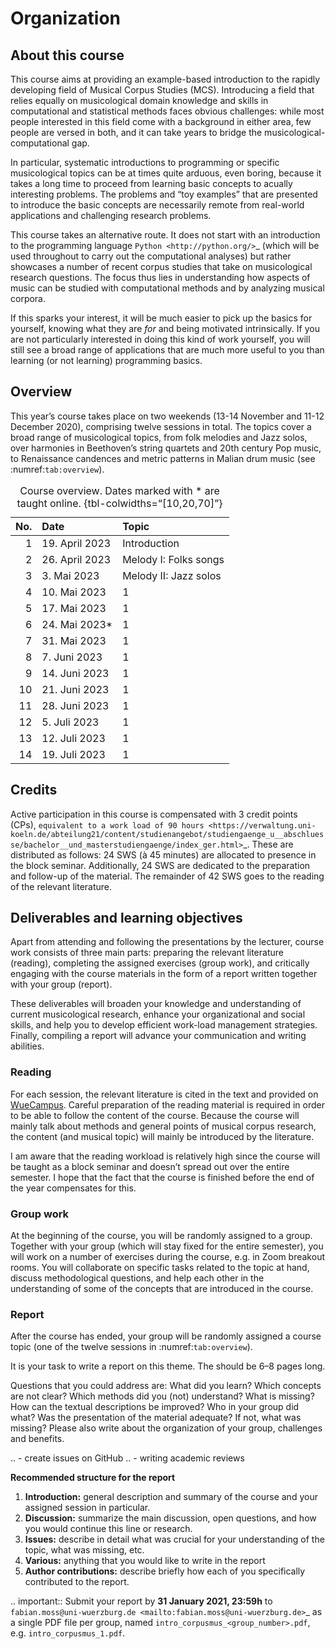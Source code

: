 # Organization 

## About this course

This course aims at providing an example-based introduction to the rapidly developing field of Musical Corpus Studies (MCS).
Introducing a field that relies equally on musicological domain knowledge and skills in computational and statistical methods 
faces obvious challenges: while most people interested in this field come with a background in either area,
few people are versed in both, and it can take years to bridge the musicological-computational gap. 

In particular, systematic introductions to programming or specific musicological topics can be at times quite arduous, even boring,
because it takes a long time to proceed from learning basic concepts to acually interesting problems. 
The problems and "toy examples" that are presented to introduce the basic concepts are necessarily remote from 
real-world applications and challenging research problems. 

This course takes an alternative route. 
It does not start with an introduction to the programming language `Python <http://python.org/>`_
(which will be used throughout to carry out the computational analyses)
but rather showcases a number of recent corpus studies that take on musicological research questions. 
The focus thus lies in understanding how aspects of music can be studied with computational methods 
and by analyzing musical corpora. 

If this sparks your interest, it will be much easier to pick up the basics for yourself,
knowing what they are *for* and being motivated intrinsically. 
If you are not particularly interested in doing this kind of work yourself, 
you will still see a broad range of applications that are much more useful to you than 
learning (or not learning) programming basics.

## Overview

This year's course takes place on two weekends (13-14 November and 11-12 December 2020), 
comprising twelve sessions in total. The topics cover a broad range of musicological topics, 
from folk melodies and Jazz solos, over harmonies in Beethoven's string 
quartets and 20th century Pop music, to Renaissance candences 
and metric patterns in Malian drum music (see :numref:`tab:overview`).

| No. | Date           | Topic                 |
|----:|:---------------|:----------------------|
| 1   | 19. April 2023 | Introduction          |
| 2   | 26. April 2023 | Melody I: Folks songs |
| 3   | 3. Mai 2023    | Melody II: Jazz solos |
| 4   | 10. Mai 2023   |     1 |
| 5   | 17. Mai 2023   |     1 |
| 6   | 24. Mai 2023*  |     1 |
| 7   | 31. Mai 2023   |     1 |
| 8   | 7. Juni 2023   |     1 |
| 9   | 14. Juni 2023  |     1 |
| 10  | 21. Juni 2023  |     1 |
| 11  | 28. Juni 2023  |     1 |
| 12  | 5. Juli 2023   |     1 |
| 13  | 12. Juli 2023  |     1 |
| 14  | 19. Juli 2023  |     1 |

: Course overview. Dates marked with * are taught online. {tbl-colwidths="[10,20,70]"}

<!-- .. 10 15 15 60 

.. |br| raw:: html

    <br>

.. list-table:: Course overview.
   :header-rows: 1
   :widths: auto
   :name: tab:overview

   * - No.
     - Date
     - Time
     - Topics
   * - 1
     - Fr., 13.11.2020 
     - 16:00-17:20 Uhr
     - Introduction / Background
   * - 2
     - 
     - 17:40-19:00 Uhr
     - Melody I: Folk song melodies, notes, form
   * - 3
     - Sa., 14.11.2020 
     - 09:00-10:20 Uhr
     - Melody II: The melodic arc, intervals
   * - 4
     -
     - 10:40-12:00 Uhr
     - Melody III: Jazz solos
   * - 
     - 
     - 12:00-13:00 Uhr
     - *Lunch Break*
   * - 5
     - 
     - 13:00-14:20 Uhr
     - Group work
   * - 6 
     - 
     - 14:40-16:00 Uhr
     - Beethoven's string quartets
   * - 7 
     - Fr., 11.12.2020 
     - 16:00-17:20 Uhr
     - Cadences in Renaissance polyphony (guest: `Richard Freedman <https://www.haverford.edu/users/rfreedma>`_)
   * - 8
     - 
     - 17:40-19:00 Uhr
     - 
   * - 9 
     - Sa., 12.12.2020 
     - 09:00-10:20 Uhr
     - Rhythm & Meter: Malian percussion music
   * - 10
     - 
     - 10:40-12:00 Uhr
     - Timbre: Electronic Music 1950-1990
   * - 
     - 
     - 12:00-13:00 Uhr
     - *Lunch Break*
   * - 11 
     - 
     - 13:00-14:20 Uhr
     - Group work
   * - 12 
     - 
     - 14:40-16:00 Uhr
     - Recapitulation and conclusion -->

## Credits

Active participation in this course is compensated with 3 credit points (CPs), 
`equivalent to a work load of 90 hours <https://verwaltung.uni-koeln.de/abteilung21/content/studienangebot/studiengaenge_u__abschluesse/bachelor__und_masterstudiengaenge/index_ger.html>`_.
These are distributed as follows: 24 SWS (à 45 minutes) are allocated to presence in the block seminar.
Additionally, 24 SWS are dedicated to the preparation and follow-up of the material. 
The remainder of 42 SWS goes to the reading of the relevant literature.
  
## Deliverables and learning objectives 

Apart from attending and following the presentations by the lecturer, 
course work consists of three main parts: preparing the relevant literature (reading), 
completing the assigned exercises (group work), and critically engaging with the course materials
in the form of a report written together with your group (report).

These deliverables will broaden your knowledge and understanding of current musicological research, 
enhance your organizational and social skills, and help you to develop efficient work-load management strategies.
Finally, compiling a report will advance your communication and writing abilities.

### Reading

For each session, the relevant literature is cited in the text and provided on 
[WueCampus](https://www.example.com). 
Careful preparation of the reading material is required in order to be able to follow the content of the course.
Because the course will mainly talk about methods and general points of musical corpus research,
the content (and musical topic) will mainly be introduced by the literature. 

I am aware that the reading workload is relatively high since the course will be taught as a block seminar
and doesn't spread out over the entire semester. I hope that the fact that the course is finished before the 
end of the year compensates for this.

### Group work

At the beginning of the course, you will be randomly assigned to a group. 
Together with your group (which will stay fixed for the entire semester), 
you will work on a number of exercises during the course, e.g. in Zoom breakout rooms. 
You will collaborate on specific tasks related to the topic at hand, discuss methodological questions, 
and help each other in the understanding of some of the concepts that are introduced in the course.

### Report

After the course has ended, your group will be randomly assigned a course topic (one of the twelve sessions in :numref:`tab:overview`). 

It is your task to write a report on this theme. The should be 6--8 pages long.

Questions that you could address are: 
What did you learn? Which concepts are not clear? Which methods did you (not) understand? 
What is missing? How can the textual descriptions be improved? Who in your group did what? 
Was the presentation of the material adequate? If not, what was missing? 
Please also write about the organization of your group, challenges and benefits. 

.. - create issues on GitHub
.. - writing academic reviews

**Recommended structure for the report**

#. **Introduction:** general description and summary of the course and your assigned session in particular. 
#. **Discussion:** summarize the main discussion, open questions, and how you would continue this line or research.
#. **Issues:** describe in detail what was crucial for your understanding of the topic, what was missing, etc.
#. **Various:** anything that you would like to write in the report 
#. **Author contributions:** describe briefly how each of you specifically contributed to the report.

.. important::
   Submit your report by **31 January 2021, 23:59h** to `fabian.moss@uni-wuerzburg.de <mailto:fabian.moss@uni-wuerzburg.de>`_ 
   as a single PDF file per group, named `intro_corpusmus_<group_number>.pdf`, e.g. `intro_corpusmus_1.pdf`. 